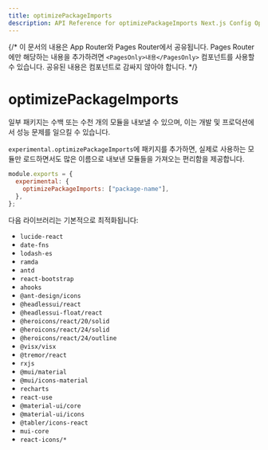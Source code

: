 ```yaml
---
title: optimizePackageImports
description: API Reference for optimizePackageImports Next.js Config Option
---
```


{/* 이 문서의 내용은 App Router와 Pages Router에서 공유됩니다. Pages Router에만 해당하는 내용을 추가하려면 `<PagesOnly>내용</PagesOnly>` 컴포넌트를 사용할 수 있습니다. 공유된 내용은 컴포넌트로 감싸지 않아야 합니다. */}

# optimizePackageImports

일부 패키지는 수백 또는 수천 개의 모듈을 내보낼 수 있으며, 이는 개발 및 프로덕션에서 성능 문제를 일으킬 수 있습니다.

`experimental.optimizePackageImports`에 패키지를 추가하면, 실제로 사용하는 모듈만 로드하면서도 많은 이름으로 내보낸 모듈들을 가져오는 편리함을 제공합니다.

```js filename="next.config.js"
module.exports = {
  experimental: {
    optimizePackageImports: ["package-name"],
  },
};
```

다음 라이브러리는 기본적으로 최적화됩니다:

- `lucide-react`
- `date-fns`
- `lodash-es`
- `ramda`
- `antd`
- `react-bootstrap`
- `ahooks`
- `@ant-design/icons`
- `@headlessui/react`
- `@headlessui-float/react`
- `@heroicons/react/20/solid`
- `@heroicons/react/24/solid`
- `@heroicons/react/24/outline`
- `@visx/visx`
- `@tremor/react`
- `rxjs`
- `@mui/material`
- `@mui/icons-material`
- `recharts`
- `react-use`
- `@material-ui/core`
- `@material-ui/icons`
- `@tabler/icons-react`
- `mui-core`
- `react-icons/*`
